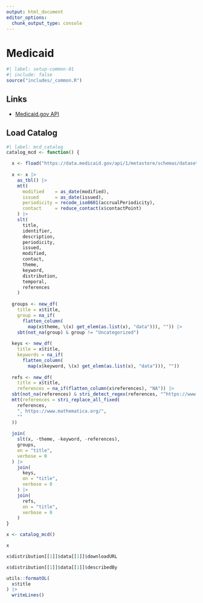 ```yaml
---
output: html_document
editor_options: 
  chunk_output_type: console
---
```

# Medicaid {#sec-mcdapi}

```r
#| label: setup-common-01
#| include: false
source("includes/_common.R")
```

## Links

   * [Medicaid.gov API](https://data.medicaid.gov/about/api)

## Load Catalog

```r
#| label: mcd_catalog
catalog_mcd <- function() {

  x <- fload("https://data.medicaid.gov/api/1/metastore/schemas/dataset/items?show-reference-ids")
    
  x <- x |>
    as_tbl() |>
    mtt(
      modified    = as_date(modified),
      issued      = as_date(issued),
      periodicity = recode_iso8601(accrualPeriodicity),
      contact     = reduce_contact(x$contactPoint)
    ) |>
    slt(
      title,
      identifier,
      description,
      periodicity,
      issued,
      modified,
      contact,
      theme,
      keyword,
      distribution,
      temporal,
      references
    )
  
  groups <- new_df(
    title = x$title,
    group = na_if(
      flatten_column(
        map(x$theme, \(x) get_elem(as.list(x), "data"))), "")) |>
    sbt(not_na(group) & group != "Uncategorized")
  
  keys <- new_df(
    title = x$title,
    keywords = na_if(
      flatten_column(
        map(x$keyword, \(x) get_elem(as.list(x), "data"))), ""))
  
  refs <- new_df(
    title = x$title,
    references = na_if(flatten_column(x$references), "NA")) |> 
  sbt(not_na(references) & stri_detect_regex(references, "^https://www.mathematica.org/", negate = TRUE)) |> 
  mtt(references = stri_replace_all_fixed(
    references,
    ", https://www.mathematica.org/",
    ""
  ))
  
  join(
    slt(x, -theme, -keyword, -references),
    groups,
    on = "title",
    verbose = 0
  ) |> 
    join(
      keys,
      on = "title",
      verbose = 0
    ) |> 
    join(
      refs,
      on = "title",
      verbose = 0
    )
}

x <- catalog_mcd()

x
```

```r
x$distribution[[1]]$data[[1]]$downloadURL

x$distribution[[1]]$data[[1]]$describedBy
```


```r
utils::formatOL(
  x$title
) |> 
  writeLines()
```

